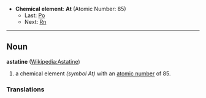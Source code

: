 *'''Chemical element''': '''At''' (Atomic Number: 85)
**Last: [[Polonium|Po]]
**Next: [[Radon|Rn]]
----
== Noun ==
'''astatine''' ([[en:Astatine|Wikipedia:Astatine]])

# a chemical element ''(symbol At)'' with an [[atomic number]] of 85.

===Translations===